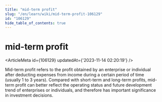 ```yaml
---
title: "mid-term profit"
slug: "/en/learn/wiki/mid-term-profit-106129"
id: "106129"
hide_table_of_contents: true
---
```



# mid-term profit

<ArticleMeta id={106129} updatedAt={'2023-11-14 02:20:19'} />
<div className='border-solid border-b border-t-0 my-4 border-[var(--ifm-color-gray-300)]' />

Mid-term profit refers to the profit obtained by an enterprise or individual after deducting expenses from income during a certain period of time (usually 1 to 3 years). Compared with short-term and long-term profits, mid-term profit can better reflect the operating status and future development trend of enterprises or individuals, and therefore has important significance in investment decisions.
